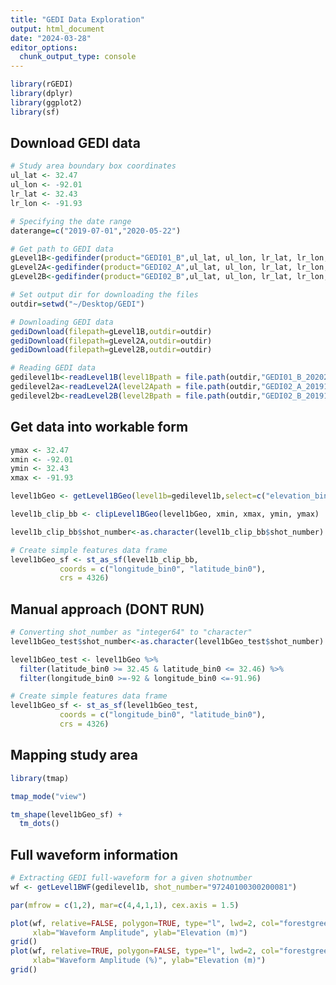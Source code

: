 ```yaml
---
title: "GEDI Data Exploration"
output: html_document
date: "2024-03-28"
editor_options: 
  chunk_output_type: console
---
```


```r
library(rGEDI)
library(dplyr)
library(ggplot2)
library(sf)
```

## Download GEDI data
```r
# Study area boundary box coordinates
ul_lat <- 32.47
ul_lon <- -92.01
lr_lat <- 32.43
lr_lon <- -91.93

# Specifying the date range
daterange=c("2019-07-01","2020-05-22")

# Get path to GEDI data
gLevel1B<-gedifinder(product="GEDI01_B",ul_lat, ul_lon, lr_lat, lr_lon,version="002",daterange=daterange)
gLevel2A<-gedifinder(product="GEDI02_A",ul_lat, ul_lon, lr_lat, lr_lon,version="002",daterange=daterange)
gLevel2B<-gedifinder(product="GEDI02_B",ul_lat, ul_lon, lr_lat, lr_lon,version="002",daterange=daterange)

```

```r
# Set output dir for downloading the files
outdir=setwd("~/Desktop/GEDI")

# Downloading GEDI data
gediDownload(filepath=gLevel1B,outdir=outdir)
gediDownload(filepath=gLevel2A,outdir=outdir)
gediDownload(filepath=gLevel2B,outdir=outdir)
```

```r
# Reading GEDI data
gedilevel1b<-readLevel1B(level1Bpath = file.path(outdir,"GEDI01_B_2020243151139_O09724_03_T07457_02_005_01_V002.h5"))
gedilevel2a<-readLevel2A(level2Apath = file.path(outdir,"GEDI02_A_2019108080338_O01964_T05337_02_001_01_sub.h5"))
gedilevel2b<-readLevel2B(level2Bpath = file.path(outdir,"GEDI02_B_2019108080338_O01964_T05337_02_001_01_sub.h5"))

```

## Get data into workable form
```r
ymax <- 32.47
xmin <- -92.01
ymin <- 32.43
xmax <- -91.93

level1bGeo <- getLevel1BGeo(level1b=gedilevel1b,select=c("elevation_bin0"))

level1b_clip_bb <- clipLevel1BGeo(level1bGeo, xmin, xmax, ymin, ymax)

level1b_clip_bb$shot_number<-as.character(level1b_clip_bb$shot_number)

# Create simple features data frame
level1bGeo_sf <- st_as_sf(level1b_clip_bb,                         
           coords = c("longitude_bin0", "latitude_bin0"),
           crs = 4326)

```

## Manual approach (DONT RUN)
```r
# Converting shot_number as "integer64" to "character"
level1bGeo_test$shot_number<-as.character(level1bGeo_test$shot_number)

level1bGeo_test <- level1bGeo %>%
  filter(latitude_bin0 >= 32.45 & latitude_bin0 <= 32.46) %>%
  filter(longitude_bin0 >=-92 & longitude_bin0 <=-91.96)

# Create simple features data frame
level1bGeo_sf <- st_as_sf(level1bGeo_test,                         
           coords = c("longitude_bin0", "latitude_bin0"),
           crs = 4326)
```

## Mapping study area
```r
library(tmap)

tmap_mode("view")

tm_shape(level1bGeo_sf) +
  tm_dots()
```

## Full waveform information
```r
# Extracting GEDI full-waveform for a given shotnumber
wf <- getLevel1BWF(gedilevel1b, shot_number="97240100300200081")

par(mfrow = c(1,2), mar=c(4,4,1,1), cex.axis = 1.5)

plot(wf, relative=FALSE, polygon=TRUE, type="l", lwd=2, col="forestgreen",
     xlab="Waveform Amplitude", ylab="Elevation (m)")
grid()
plot(wf, relative=TRUE, polygon=FALSE, type="l", lwd=2, col="forestgreen",
     xlab="Waveform Amplitude (%)", ylab="Elevation (m)")
grid()
```


